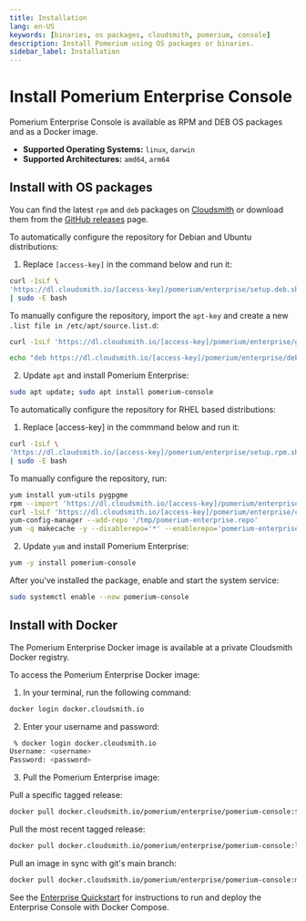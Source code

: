 ```yaml
---
title: Installation
lang: en-US
keywords: [binaries, os packages, cloudsmith, pomerium, console]
description: Install Pomerium using OS packages or binaries.
sidebar_label: Installation
---
```



# Install Pomerium Enterprise Console

Pomerium Enterprise Console is available as RPM and DEB OS packages and as a Docker image.

- **Supported Operating Systems:** `linux`, `darwin`
- **Supported Architectures:** `amd64`, `arm64`

## Install with OS packages

You can find the latest `rpm` and `deb` packages on [Cloudsmith](https://cloudsmith.io/~pomerium/repos/pomerium/groups/) or download them from the [GitHub releases](https://github.com/pomerium/pomerium/releases) page.

<Tabs>
<TabItem label="deb" value="deb">

To automatically configure the repository for Debian and Ubuntu distributions:

1. Replace `[access-key]` in the command below and run it:

```bash
curl -1sLf \
'https://dl.cloudsmith.io/[access-key]/pomerium/enterprise/setup.deb.sh' \
| sudo -E bash
```

To manually configure the repository, import the `apt-key` and create a new `.list file in /etc/apt/source.list.d`:

```bash
curl -1sLf 'https://dl.cloudsmith.io/[access-key]/pomerium/enterprise/gpg.B1D0324399CB9BC3.key' | apt-key add -

echo "deb https://dl.cloudsmith.io/[access-key]/pomerium/enterprise/deb/debian buster main" | sudo tee /apt/sources.list.d/pomerium-console.list
```

2. Update `apt` and install Pomerium Enterprise:

```bash
sudo apt update; sudo apt install pomerium-console
```

</TabItem>
<TabItem label="yum" value="yum">

To automatically configure the repository for RHEL based distributions:

1. Replace [access-key] in the commmand below and run it:

```bash
curl -1sLf \
'https://dl.cloudsmith.io/[access-key]/pomerium/enterprise/setup.rpm.sh' \
| sudo -E bash
```

To manually configure the repository, run:

```bash
yum install yum-utils pygpgme
rpm --import 'https://dl.cloudsmith.io/[access-key]/pomerium/enterprise/gpg.B1D0324399CB9BC3.key'
curl -1sLf 'https://dl.cloudsmith.io/[access-key]/pomerium/enterprise/config.rpm.txt?distro=el&codename=8' > /tmp/pomerium-enterprise.repo
yum-config-manager --add-repo '/tmp/pomerium-enterprise.repo'
yum -q makecache -y --disablerepo='*' --enablerepo='pomerium-enterprise'
```

2. Update `yum` and install Pomerium Enterprise:

```bash
yum -y install pomerium-console
```

</TabItem>
</Tabs>

After you've installed the package, enable and start the system service:

```bash
sudo systemctl enable --now pomerium-console
```

## Install with Docker

The Pomerium Enterprise Docker image is available at a private Cloudsmith Docker registry.

To access the Pomerium Enterprise Docker image:

1. In your terminal, run the following command:

```bash
docker login docker.cloudsmith.io
```

2. Enter your username and password:

```bash
 % docker login docker.cloudsmith.io
Username: <username>
Password: <password>
```

3. Pull the Pomerium Enterprise image:

  Pull a specific tagged release:
  ```bash
  docker pull docker.cloudsmith.io/pomerium/enterprise/pomerium-console:${vX.X.X}
  ```

  Pull the most recent tagged release:
  ```bash
  docker pull docker.cloudsmith.io/pomerium/enterprise/pomerium-console:latest
  ```

  Pull an image in sync with git's main branch:
  ```bash
  docker pull docker.cloudsmith.io/pomerium/enterprise/pomerium-console:main
  ```

See the [Enterprise Quickstart](/docs/releases/enterprise/install/quickstart) for instructions to run and deploy the Enterprise Console with Docker Compose.
